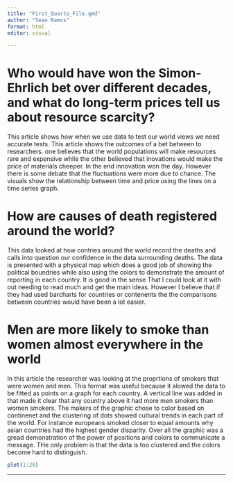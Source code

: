 ```yaml
---
title: "First_Quarto_File.qmd"
author: "Sean Ramos"
format: html
editor: visual

---
```


# Who would have won the Simon-Ehrlich bet over different decades, and what do long-term prices tell us about resource scarcity?

This article shows how when we use data to test our world views we need accurate tests. This article shows the outcomes of a bet between to researchers. one believes that the world populations will make resources rare and expensive while the other believed that inovations would make the price of materials cheeper. In the end innovation won the day. However there is some debate that the fluctuations were more due to chance. The visuals show the relationship between time and price using the lines on a time series graph.

# How are causes of death registered around the world?

This data looked at how contries around the world record the deaths and calls into question our confidence in the data surrounding deaths. The data is presented with a physical map which does a good job of showing the political boundries while also using the colors to demonstrate the amount of reporting in each country. It is good in the sense That I could look at it with out needing to read much and get the main ideas. However I believe that if they had used barcharts for countries or contenents the the comparisons between countries would have been a lot easier.

# Men are more likely to smoke than women almost everywhere in the world

In this article the researcher was looking at the proprtions of smokers that were women and men. This format was useful because it alowed the data to be fitted as points on a graph for each country. A vertical line was added in that made it clear that any country above it had more men smokers than women smokers. The makers of the graphic chose to color based on continenet and the clustering of dots showed cultural trends in each part of the world. For instance europeans smoked closer to equal amounts why asian countries had the highest gender disparity. Over all the graphic was a gread demonstration of the power of positions and colors to communicate a message. THe only problem is that the data is too clustered and the colors become hard to distinguish.

```r
plot(1:20)


```

---

# 

# 
